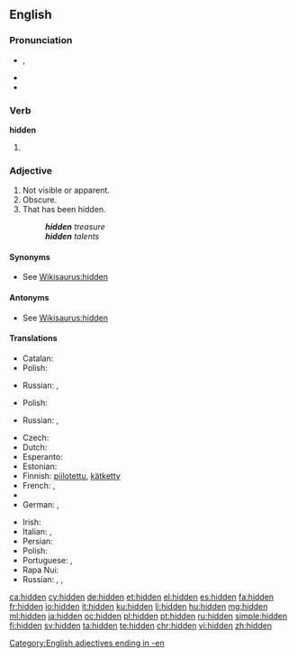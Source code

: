 ==English==

===Pronunciation===
* {{enPR|hĭd'n}}, {{IPA|/ˈhɪd(ə)n/}}
* {{audio|en-us-hidden.ogg|Audio (US)}}
* {{rhymes|ɪdən}}

===Verb===
'''hidden'''

# {{past participle of|hide|lang=en}}

===Adjective===
{{en-adj}}

# Not visible or apparent.
# Obscure.
# That has been hidden.
#: '''''hidden''' treasure''
#: '''''hidden''' talents''

====Synonyms====
* See [[Wikisaurus:hidden]]

====Antonyms====
* See [[Wikisaurus:hidden]]

====Translations====
{{trans-top|not visible or apparent}}
* Catalan: {{t+|ca|amagat}}
* Polish: {{t+|pl|ukryty|m}}
{{trans-mid}}
* Russian: {{qualifier|intentionally hidden}} {{t|ru|спрятанный|tr=sprjátannyj|sc=Cyrl}}, {{t+|ru|скрытый|tr=skrýtyj|sc=Cyrl}}
{{trans-bottom}}

{{trans-top|obscure}}
* Polish: {{t+|pl|ukryty|m}}
{{trans-mid}}
* Russian: {{t+|ru|неясный|tr=nejásnyj|sc=Cyrl}}, {{t+|ru|смутный|tr=smútnyj|sc=Cyrl}}
{{trans-bottom}}

{{trans-top|That has been hidden}}
* Czech: {{t|cs|skrytý|m}}
* Dutch: {{t+|nl|verborgen}}
* Esperanto: {{t|eo|kaŝa}}
* Estonian: {{t|et|peidetud}}
* Finnish: [[piilotettu]], [[kätketty]]
* French: {{t+|fr|caché|m}}, {{t+|fr|cachée|f}}
* {{trreq|ka}}
* German: {{t+|de|versteckt}}, {{t+|de|verborgen}}
{{trans-mid}}
* Irish: {{t|ga|ceilte}}
* Italian: {{t+|it|nascosto|m}}, {{t+|it|nascosta|f}}
* Persian: {{t+|fa|نهان|tr=nahân|sc=fa-Arab}}
* Polish: {{t+|pl|ukryty|m}}
* Portuguese: {{t+|pt|escondido|m}}, {{t+|pt|escondida|f}}
* Rapa Nui: {{t|rap|hakananai'a}}
* Russian: {{t|ru|спрятанный|tr=spr'átannyj}}, {{t+|ru|скрытый|tr=skrýtyj}}, {{t|ru|потаённый|tr=potajónnyj}}
{{trans-bottom}}

[[Category:English adjectives ending in -en]]

[[ca:hidden]]
[[cy:hidden]]
[[de:hidden]]
[[et:hidden]]
[[el:hidden]]
[[es:hidden]]
[[fa:hidden]]
[[fr:hidden]]
[[io:hidden]]
[[it:hidden]]
[[ku:hidden]]
[[li:hidden]]
[[hu:hidden]]
[[mg:hidden]]
[[ml:hidden]]
[[ja:hidden]]
[[oc:hidden]]
[[pl:hidden]]
[[pt:hidden]]
[[ru:hidden]]
[[simple:hidden]]
[[fi:hidden]]
[[sv:hidden]]
[[ta:hidden]]
[[te:hidden]]
[[chr:hidden]]
[[vi:hidden]]
[[zh:hidden]]